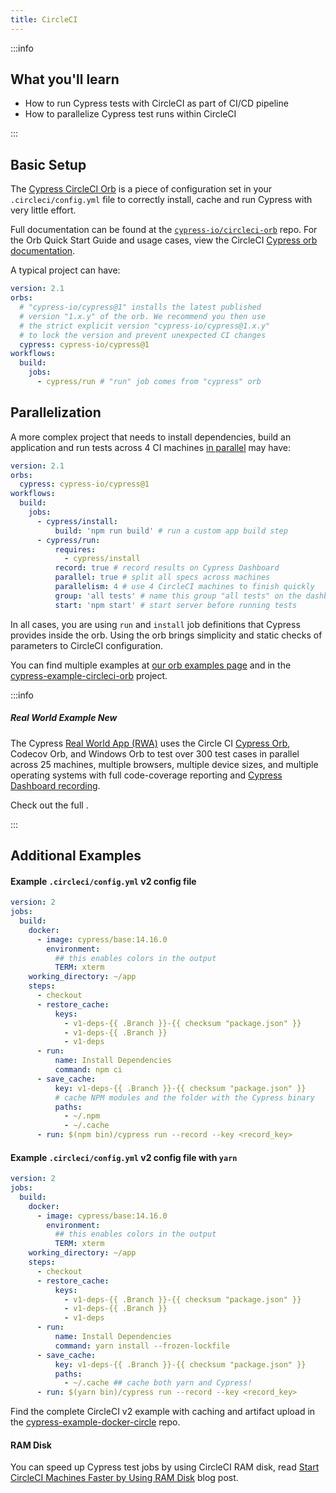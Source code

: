 ```yaml
---
title: CircleCI
---
```


:::info

## <Icon name="graduation-cap" /> What you'll learn

- How to run Cypress tests with CircleCI as part of CI/CD pipeline
- How to parallelize Cypress test runs within CircleCI

:::

<!-- textlint-disable -->

<DocsVideo src="https://youtube.com/embed/J-xbNtKgXfY"></DocsVideo>

<DocsVideo src="/img/snippets/running-in-ci.mp4" title="Cypress in CircleCI"></DocsVideo>

<!-- textlint-enable -->

## Basic Setup

The [Cypress CircleCI Orb](https://github.com/cypress-io/circleci-orb) is a
piece of configuration set in your `.circleci/config.yml` file to correctly
install, cache and run Cypress with very little effort.

Full documentation can be found at the
[`cypress-io/circleci-orb`](https://github.com/cypress-io/circleci-orb) repo.
For the Orb Quick Start Guide and usage cases, view the CircleCI
[Cypress orb documentation](https://circleci.com/developer/orbs/orb/cypress-io/cypress).

A typical project can have:

```yaml
version: 2.1
orbs:
  # "cypress-io/cypress@1" installs the latest published
  # version "1.x.y" of the orb. We recommend you then use
  # the strict explicit version "cypress-io/cypress@1.x.y"
  # to lock the version and prevent unexpected CI changes
  cypress: cypress-io/cypress@1
workflows:
  build:
    jobs:
      - cypress/run # "run" job comes from "cypress" orb
```

## Parallelization

A more complex project that needs to install dependencies, build an application
and run tests across 4 CI machines [in parallel](/guides/guides/parallelization)
may have:

```yaml
version: 2.1
orbs:
  cypress: cypress-io/cypress@1
workflows:
  build:
    jobs:
      - cypress/install:
          build: 'npm run build' # run a custom app build step
      - cypress/run:
          requires:
            - cypress/install
          record: true # record results on Cypress Dashboard
          parallel: true # split all specs across machines
          parallelism: 4 # use 4 CircleCI machines to finish quickly
          group: 'all tests' # name this group "all tests" on the dashboard
          start: 'npm start' # start server before running tests
```

In all cases, you are using `run` and `install` job definitions that Cypress
provides inside the orb. Using the orb brings simplicity and static checks of
parameters to CircleCI configuration.

You can find multiple examples at
[our orb examples page](https://github.com/cypress-io/circleci-orb/blob/master/docs/examples.md)
and in the
[cypress-example-circleci-orb](https://github.com/cypress-io/cypress-example-circleci-orb)
project.

:::info

##### <Icon name="graduation-cap" /> Real World Example <Badge type="success">New</Badge>

The Cypress
[Real World App (RWA)](https://github.com/cypress-io/cypress-realworld-app) uses
the Circle CI [Cypress Orb](https://github.com/cypress-io/circleci-orb), Codecov
Orb, and Windows Orb to test over 300 test cases in parallel across 25 machines,
multiple browsers, multiple device sizes, and multiple operating systems with
full code-coverage reporting and
[Cypress Dashboard recording](https://dashboard.cypress.io/projects/7s5okt).

Check out the full <Icon name="github" inline="true" callout="RWA Circle CI configuration" url="https://github.com/cypress-io/cypress-realworld-app/blob/develop/.circleci/config.yml" />.

:::

## Additional Examples

#### Example `.circleci/config.yml` v2 config file

```yaml
version: 2
jobs:
  build:
    docker:
      - image: cypress/base:14.16.0
        environment:
          ## this enables colors in the output
          TERM: xterm
    working_directory: ~/app
    steps:
      - checkout
      - restore_cache:
          keys:
            - v1-deps-{{ .Branch }}-{{ checksum "package.json" }}
            - v1-deps-{{ .Branch }}
            - v1-deps
      - run:
          name: Install Dependencies
          command: npm ci
      - save_cache:
          key: v1-deps-{{ .Branch }}-{{ checksum "package.json" }}
          # cache NPM modules and the folder with the Cypress binary
          paths:
            - ~/.npm
            - ~/.cache
      - run: $(npm bin)/cypress run --record --key <record_key>
```

#### Example `.circleci/config.yml` v2 config file with `yarn`

```yaml
version: 2
jobs:
  build:
    docker:
      - image: cypress/base:14.16.0
        environment:
          ## this enables colors in the output
          TERM: xterm
    working_directory: ~/app
    steps:
      - checkout
      - restore_cache:
          keys:
            - v1-deps-{{ .Branch }}-{{ checksum "package.json" }}
            - v1-deps-{{ .Branch }}
            - v1-deps
      - run:
          name: Install Dependencies
          command: yarn install --frozen-lockfile
      - save_cache:
          key: v1-deps-{{ .Branch }}-{{ checksum "package.json" }}
          paths:
            - ~/.cache ## cache both yarn and Cypress!
      - run: $(yarn bin)/cypress run --record --key <record_key>
```

Find the complete CircleCI v2 example with caching and artifact upload in the
[cypress-example-docker-circle](https://github.com/cypress-io/cypress-example-docker-circle)
repo.

#### RAM Disk

You can speed up Cypress test jobs by using CircleCI RAM disk, read
[Start CircleCI Machines Faster by Using RAM Disk](https://glebbahmutov.com/blog/circle-ram-disk/)
blog post.
